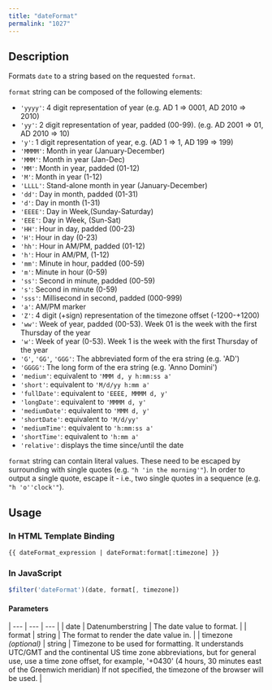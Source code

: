 ```yaml
---
title: "dateFormat"
permalink: "1027"
---
```


## Description

Formats `date` to a string based on the requested `format`.

`format` string can be composed of the following elements:

* `'yyyy'`: 4 digit representation of year (e.g. AD 1 => 0001, AD 2010 => 2010)
* `'yy'`: 2 digit representation of year, padded (00-99). (e.g. AD 2001 => 01, AD 2010 => 10)
* `'y'`: 1 digit representation of year, e.g. (AD 1 => 1, AD 199 => 199)
* `'MMMM'`: Month in year (January-December)
* `'MMM'`: Month in year (Jan-Dec)
* `'MM'`: Month in year, padded (01-12)
* `'M'`: Month in year (1-12)
* `'LLLL'`: Stand-alone month in year (January-December)
* `'dd'`: Day in month, padded (01-31)
* `'d'`: Day in month (1-31)
* `'EEEE'`: Day in Week,(Sunday-Saturday)
* `'EEE'`: Day in Week, (Sun-Sat)
* `'HH'`: Hour in day, padded (00-23)
* `'H'`: Hour in day (0-23)
* `'hh'`: Hour in AM/PM, padded (01-12)
* `'h'`: Hour in AM/PM, (1-12)
* `'mm'`: Minute in hour, padded (00-59)
* `'m'`: Minute in hour (0-59)
* `'ss'`: Second in minute, padded (00-59)
* `'s'`: Second in minute (0-59)
* `'sss'`: Millisecond in second, padded (000-999)
* `'a'`: AM/PM marker
* `'Z'`: 4 digit (+sign) representation of the timezone offset (-1200-+1200)
* `'ww'`: Week of year, padded (00-53). Week 01 is the week with the first Thursday of the year
* `'w'`: Week of year (0-53). Week 1 is the week with the first Thursday of the year
* `'G'`, `'GG'`, `'GGG'`: The abbreviated form of the era string (e.g. 'AD')
* `'GGGG'`: The long form of the era string (e.g. 'Anno Domini')
* `'medium'`: equivalent to `'MMM d, y h:mm:ss a'`
* `'short'`: equivalent to `'M/d/yy h:mm a'`
* `'fullDate'`: equivalent to `'EEEE, MMMM d, y'`
* `'longDate'`: equivalent to `'MMMM d, y'`
* `'mediumDate'`: equivalent to `'MMM d, y'`
* `'shortDate'`: equivalent to `'M/d/yy'`
* `'mediumTime'`: equivalent to `'h:mm:ss a'`
* `'shortTime'`: equivalent to `'h:mm a'`
* `'relative'`: displays the time since/until the date

`format` string can contain literal values. These need to be escaped by surrounding with single quotes (e.g.
`"h 'in the morning'"`). In order to output a single quote, escape it - i.e., two single quotes in a sequence
(e.g. `"h 'o''clock'"`).

## Usage

### In HTML Template Binding

```
{{ dateFormat_expression | dateFormat:format[:timezone] }}
```

### In JavaScript

```js
$filter('dateFormat')(date, format[, timezone])
```

#### Parameters

| --- | --- | --- |
| date | Datenumberstring | The date value to format. |
| format | string | The format to render the date value in. |
| timezone *(optional)* | string | Timezone to be used for formatting. It understands UTC/GMT and the continental US time zone abbreviations, but for general use, use a time zone offset, for example, '+0430' (4 hours, 30 minutes east of the Greenwich meridian) If not specified, the timezone of the browser will be used. |